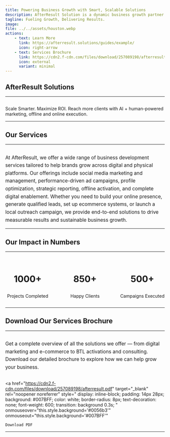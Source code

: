 ```yaml
---
title: Powering Business Growth with Smart, Scalable Solutions
description: AfterResult Solution is a dynamic business growth partner specializing in lead generation, digital marketing, and brand development. We help businesses—big or small—connect with their target audience through strategic online and offline marketing solutions designed to deliver measurable results. 
tagline: Fueling Growth, Delivering Results.
image:
file: ../../assets/houston.webp
actions:
    - text: Learn More
      link: https://afterresult.solutions/guides/example/
      icon: right-arrow
    - text: Services Brochure
      link: https://cdn2.f-cdn.com/files/download/257089198/afterresult.pdf
      icon: external
      variant: minimal
---
```





## AfterResult Solutions
---

<section class="hero">
  <h1></h1>
  <p>Scale Smarter. Maximize ROI. Reach more clients with AI + human-powered marketing, offline and online execution.</p>
</section>

---


## Our Services
---

<section class="hero">
  <h1></h1>
  <p style="max-width: 800px; margin: 0 auto; font-size: 1.1em; line-height: 1.6; color: inherit;">
    At AfterResult, we offer a wide range of business development services tailored to help brands grow across digital and physical platforms. Our offerings include social media marketing and management, performance-driven ad campaigns, profile optimization, strategic reporting, offline activation, and complete digital enablement. Whether you need to build your online presence, generate qualified leads, set up ecommerce systems, or launch a local outreach campaign, we provide end-to-end solutions to drive measurable results and sustainable business growth.
  </p>
</section>

---

## Our Impact in Numbers
---

<section class="hero">
  <h1></h1>
  <div style="
    display: flex;
    flex-direction: row;
    align-items: stretch;
    justify-content: center;
    gap: 40px;
    max-width: 1000px;
    margin: 0 auto;
    text-align: center;
    flex-wrap: nowrap;         /* Force single line */
    ">
    <div style="flex: 0 1 220px;">
      <h3 style="font-size:2em; color:inherit;">1000+</h3>
      <p style="color:inherit;">Projects Completed</p>
    </div>
    <div style="flex: 0 1 220px;">
      <h3 style="font-size:2em; color:inherit;">850+</h3>
      <p style="color:inherit;">Happy Clients</p>
    </div>
    <div style="flex: 0 1 220px;">
      <h3 style="font-size:2em; color:inherit;">500+</h3>
      <p style="color:inherit;">Campaigns Executed</p>
    </div>
  </div>
</section>

---

## Download Our Services Brochure
---

<section class="hero">
  <h1></h1>
  <p style="max-width: 700px; margin: 0 auto 30px; font-size: 1.1em; line-height: 1.6; color: inherit;">
    Get a complete overview of all the solutions we offer — from digital marketing and e-commerce to BTL activations and consulting. Download our detailed brochure to explore how we can help grow your business.
  </p>

  <a 
    href="https://cdn2.f-cdn.com/files/download/257089198/afterresult.pdf" 
    target="_blank" 
    rel="noopener noreferrer"
    style="
      display: inline-block;
      padding: 14px 28px;
      background: #007BFF;
      color: white;
      border-radius: 8px;
      text-decoration: none;
      font-weight: 600;
      transition: background 0.3s;
    "
    onmouseover="this.style.background='#0056b3'" 
    onmouseout="this.style.background='#007BFF'"
  >
    Download PDF
  </a>
</section>

---

<script type="module" src="https://unpkg.com/@splinetool/viewer@1.10.42/build/spline-viewer.js"></script>
<spline-viewer url="https://prod.spline.design/02THMjHa3YATTVxW/scene.splinecode"></spline-viewer>
